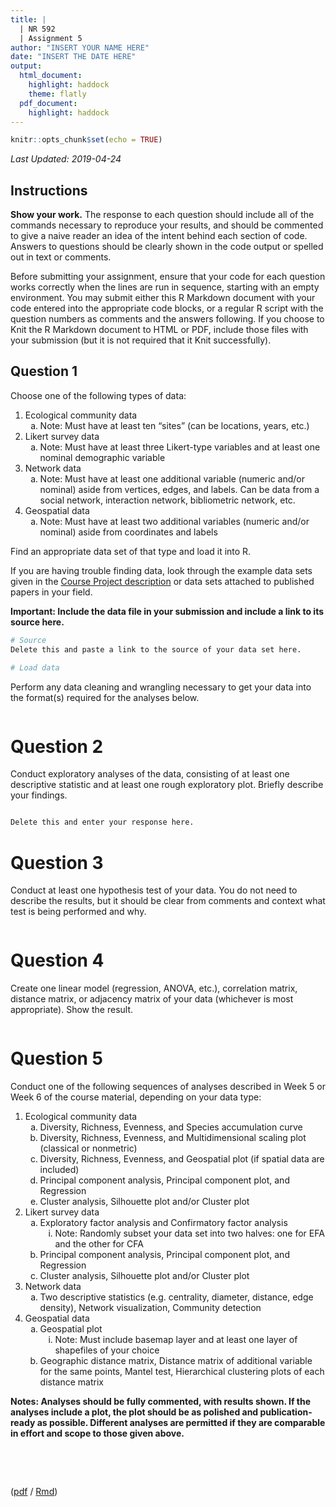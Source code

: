 ```yaml
---
title: |
  | NR 592
  | Assignment 5
author: "INSERT YOUR NAME HERE"
date: "INSERT THE DATE HERE"
output:
  html_document:
    highlight: haddock
    theme: flatly
  pdf_document:
    highlight: haddock
---
```


```r
knitr::opts_chunk$set(echo = TRUE)
```

_Last Updated: 2019-04-24_

## Instructions

**Show your work.** The response to each question should include all of the commands necessary to reproduce your results, and should be commented to give a naive reader an idea of the intent behind each section of code. Answers to questions should be clearly shown in the code output or spelled out in text or comments.

Before submitting your assignment, ensure that your code for each question works correctly when the lines are run in sequence, starting with an empty environment. You may submit either this R Markdown document with your code entered into the appropriate code blocks, or a regular R script with the question numbers as comments and the answers following. If you choose to Knit the R Markdown document to HTML or PDF, include those files with your submission (but it is not required that it Knit successfully).


## Question 1

Choose one of the following types of data:  

1. Ecological community data  
    a. Note: Must have at least ten "sites" (can be locations, years, etc.)  
2. Likert survey data  
    a. Note: Must have at least three Likert-type variables and at least one nominal demographic variable  
3. Network data  
    a. Note: Must have at least one additional variable (numeric and/or nominal) aside from vertices, edges, and labels. Can be data from a social network, interaction network, bibliometric network, etc.  
4. Geospatial data  
    a. Note: Must have at least two additional variables (numeric and/or nominal) aside from coordinates and labels  

Find an appropriate data set of that type and load it into R.

If you are having trouble finding data, look through the example data sets given in the [Course Project description](./course_project.html) or data sets attached to published papers in your field.

**Important: Include the data file in your submission and include a link to its source here.**

```r
# Source
Delete this and paste a link to the source of your data set here.
```

```r
# Load data
```

Perform any data cleaning and wrangling necessary to get your data into the format(s) required for the analyses below.

```r

```


# Question 2

Conduct exploratory analyses of the data, consisting of at least one descriptive statistic and at least one rough exploratory plot. Briefly describe your findings.

```r

```

```r
Delete this and enter your response here.
```


# Question 3

Conduct at least one hypothesis test of your data. You do not need to describe the results, but it should be clear from comments and context what test is being performed and why.

```r

```


# Question 4

Create one linear model (regression, ANOVA, etc.), correlation matrix, distance matrix, or adjacency matrix of your data (whichever is most appropriate). Show the result.

```r

```


# Question 5

Conduct one of the following sequences of analyses described in Week 5 or Week 6 of the course material, depending on your data type:  

1. Ecological community data  
    a. Diversity, Richness, Evenness, and Species accumulation curve  
    b. Diversity, Richness, Evenness, and Multidimensional scaling plot (classical or nonmetric)  
    c. Diversity, Richness, Evenness, and Geospatial plot (if spatial data are included)  
    d. Principal component analysis, Principal component plot, and Regression  
    e. Cluster analysis, Silhouette plot and/or Cluster plot  
2. Likert survey data  
    a. Exploratory factor analysis and Confirmatory factor analysis  
        i. Note: Randomly subset your data set into two halves: one for EFA and the other for CFA  
    b. Principal component analysis, Principal component plot, and Regression  
    c. Cluster analysis, Silhouette plot and/or Cluster plot  
3. Network data  
    a. Two descriptive statistics (e.g. centrality, diameter, distance, edge density), Network visualization, Community detection  
4. Geospatial data  
    a. Geospatial plot  
        i. Note: Must include basemap layer and at least one layer of shapefiles of your choice  
    b. Geographic distance matrix, Distance matrix of additional variable for the same points, Mantel test, Hierarchical clustering plots of each distance matrix  
    
**Notes: Analyses should be fully commented, with results shown. If the analyses include a plot, the plot should be as polished and publication-ready as possible. Different analyses are permitted if they are comparable in effort and scope to those given above.**

```r

```



<br><br>


([pdf](./assignment5.pdf) / [Rmd](./assignment5.Rmd))

<div class="tocify-extend-page" data-unique="tocify-extend-page" style="height: 0;"></div>